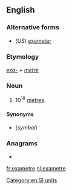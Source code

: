 ==English==

===Alternative forms===
* (''US'') [[exameter]]

===Etymology===
''[[exa-]]'' + ''[[metre]]''

===Noun===
{{en-noun}}

# 10<sup>18</sup> [[metre]]s.

====Synonyms====
* {{l|en|Em}} (''symbol'')

===Anagrams===
* {{l|en|exameter}}

[[Category:en:SI units]]

[[fr:exametre]]
[[nl:exametre]]